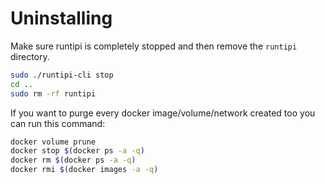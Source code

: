 # Uninstalling

Make sure runtipi is completely stopped and then remove the `runtipi` directory.

```bash
sudo ./runtipi-cli stop
cd ..
sudo rm -rf runtipi
```

If you want to purge every docker image/volume/network created too you can run this command:

```bash
docker volume prune
docker stop $(docker ps -a -q)
docker rm $(docker ps -a -q)
docker rmi $(docker images -a -q)
```
